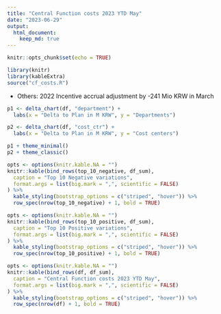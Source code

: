 ```yaml
---
title: "Central Function costs 2023 YTD May"
date: "2023-06-29"
output:
  html_document:
    keep_md: true
---
```


```r
knitr::opts_chunk$set(echo = TRUE)
```

```r
library(knitr)
library(kableExtra)
source("cf_costs.R")
```


- Others: 2022 Incentive accrual adjustment by -241 Mio KRW in March

```r
p1 <- delta_chart(df, "department") +
  labs(x = "Delta to Plan in M KRW", y = "Departments")

p2 <- delta_chart(df, "cost_ctr") +
  labs(x = "Delta to Plan in M KRW", y = "Cost centers")

p1 + theme_minimal()
p2 + theme_classic()
```


```r
opts <- options(knitr.kable.NA = "")
knitr::kable(bind_rows(top_10_negative, df_sum),
  caption = "Top 10 Negative variations",
  format.args = list(big.mark = ",", scientific = FALSE)
) %>%
  kable_styling(bootstrap_options = c("striped", "hover")) %>%
  row_spec(nrow(top_10_negative) + 1, bold = TRUE)
```


```r
opts <- options(knitr.kable.NA = "")
knitr::kable(bind_rows(top_10_positive, df_sum),
  caption = "Top 10 Positive variations",
  format.args = list(big.mark = ",", scientific = FALSE)
) %>%
  kable_styling(bootstrap_options = c("striped", "hover")) %>%
  row_spec(nrow(top_10_positive) + 1, bold = TRUE)
```


```r
opts <- options(knitr.kable.NA = "")
knitr::kable(bind_rows(df, df_sum),
  caption = "Central Function costs 2023 YTD May",
  format.args = list(big.mark = ",", scientific = FALSE)
) %>%
  kable_styling(bootstrap_options = c("striped", "hover")) %>%
  row_spec(nrow(df) + 1, bold = TRUE)
```
